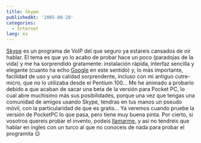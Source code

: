 ```yaml
---
title: Skype
publishedAt: '2005-08-28'
categories:
  - Internet
lang: es
---
```


[Skype](http://www.skype.com/) es un programa de VoIP del que seguro ya estareis cansados de oir hablar. El tema es que yo lo acabo de probar hace un poco (paradojas de la vida) y me ha sorprendido gratamente: instalación rápida, interfaz sencilla y elegante (cuanto ha echo [Google](http://www.google.es/) en este sentido) y, lo más importante, facilidad de uso y una calidad sorprendente, incluso con mi antiguo cutre-micro, que no lo utilizaba desde el Pentium 100... Me he animado a probarlo debido a que acaban de sacar una beta de la versión para Pocket PC, lo cual abre muchisimo más sus posibilidades, porque una vez que tengas una comunidad de amigos usando Skype, tendras en tus manos un pseudo móvil, con la particularidad de que es gratis... Ya veremos cuando pruebe la versión de PocketPC lo que pasa, pero tiene muy buena pinta. Por cierto, si vosotros quereis probar el invento, podeis [llamarme](callto://RickGC), y asi no tendreis que hablar en ingles con un turco al que no conoceis de nada para probar el programita 😉
